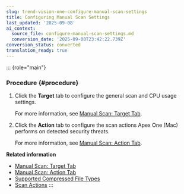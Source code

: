 ```yaml
---
slug: trend-vision-one-configure-manual-scan-settings
title: Configuring Manual Scan Settings
last_updated: '2025-09-08'
ai_context:
  source_file: configure-manual-scan-settings.md
  conversion_date: '2025-09-08T23:42:22.739Z'
conversion_status: converted
translation_ready: true
---
```


::: {role="main"}
### Procedure {#procedure}

1.  Click the **Target** tab to configure the general scan and CPU usage settings.

    For more information, see [Manual Scan: Target Tab](manual-scan-target-tab.mdx).

2.  Click the **Action** tab to configure the scan actions Apex One (Mac) performs on detected security threats.

    For more information, see [Manual Scan: Action Tab](manual-scan-action-tab.mdx).

**Related information**

- [Manual Scan: Target Tab](manual-scan-target-tab.mdx)
- [Manual Scan: Action Tab](manual-scan-action-tab.mdx)
- [Supported Compressed File Types](supported-compressed-file-types-2.mdx)
- [Scan Actions](scan-actions-2.mdx)
:::
